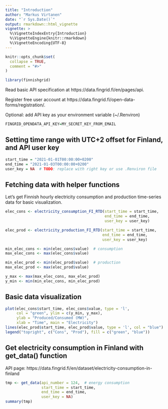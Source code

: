 ```yaml
---
title: "Introduction"
author: "Markus Virtanen"
date: "`r Sys.Date()`"
output: rmarkdown::html_vignette
vignette: >
  %\VignetteIndexEntry{Introduction}
  %\VignetteEngine{knitr::rmarkdown}
  %\VignetteEncoding{UTF-8}
---
```


```r
knitr::opts_chunk$set(
  collapse = TRUE,
  comment = "#>"
)
```

```r
library(finnishgrid)
```

Read basic API specification at https://data.fingrid.fi/en/pages/api.

Register free user account at https://data.fingrid.fi/open-data-forms/registration/.

Optional: add API key as your environment variable (~/.Renviron) 

```r
FINGRID_OPENDATA_API_KEY=MY_SECRET_KEY_FROM_EMAIL
```

## Setting time range with UTC+2 offset for Finland, and API user key

```r
start_time = "2021-01-01T00:00:00+0200"
end_time = "2021-01-03T00:00:00+0200"
user_key = NA  # TODO: replace with right key or use .Renviron file
```

## Fetching data with helper functions

Let's get Finnish hourly electricity consumption and production time-series 
data for basic visualization.

```r
elec_cons <- electricity_consumption_FI_RTD(start_time = start_time, 
                                            end_time = end_time, 
                                            user_key = user_key)

elec_prod <- electricity_production_FI_RTD(start_time = start_time, 
                                           end_time = end_time, 
                                           user_key = user_key)

min_elec_cons <- min(elec_cons$value)  # consumption
max_elec_cons <- max(elec_cons$value)

min_elec_prod <- min(elec_prod$value)  # production
max_elec_prod <- max(elec_prod$value)

y_max <- max(max_elec_cons, max_elec_prod)
y_min <- min(min_elec_cons, min_elec_prod)
```

## Basic data visualization 

```r
plot(elec_cons$start_time, elec_cons$value, type = 'l',
     col = "green", ylim = c(y_min, y_max),
     ylab = "Produced/Consumed (MW)",
     xlab = "Time", main = "Electricity")
lines(elec_prod$start_time, elec_prod$value, type = 'l', col = "blue")
legend("topright", c("Cons", "Prod"), fill = c("green", "blue"))
```

## Get electricity consumption in Finland with get_data() function

API page: https://data.fingrid.fi/en/dataset/electricity-consumption-in-finland

```r
tmp <- get_data(api_number = 124,  # energy consumption
                start_time = start_time, 
                end_time = end_time, 
                user_key = NA)
summary(tmp)
```
